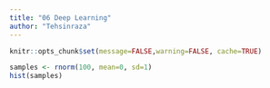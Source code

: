 ```yaml
---
title: "06 Deep Learning"
author: "Tehsinraza"
---
```


```r
knitr::opts_chunk$set(message=FALSE,warning=FALSE, cache=TRUE)
```

```r
samples <- rnorm(100, mean=0, sd=1)
hist(samples)
```
